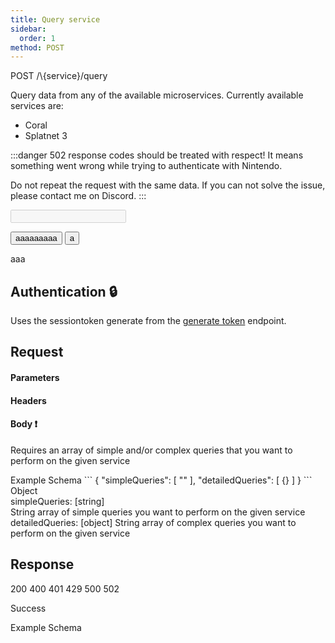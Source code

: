 ```yaml
---
title: Query service
sidebar:
  order: 1
method: POST
---
```


<ImportHandler/>

<div class="api-route">
  <span class="api-route-badge POST">POST</span>
  <span class="api-route-text">/\{service}/query</span>
</div>

Query data from any of the available microservices. Currently available services are:

* Coral
* Splatnet 3

:::danger
502 response codes should be treated with respect! It means something went wrong while trying to authenticate with Nintendo.

Do not repeat the request with the same data. If you can not solve the issue, please contact me on Discord.
:::

<Input valueName="HTTP Bearer" valueType="string" required disabled inputType="number" exampleValue="sessiontoken" valueDescription="Uses the sessiontoken generate from the generate token endpoint"/>

<Button filled loading>aaaaaaaaa</Button>
<Button variant="outline">a</Button>

<sl-button
loading
  class="request-test"
  size="small"
  style="width: 15%"
  variant="primary">aaa</sl-button>

<sl-button
loading
  class="request-test"
  size="small"
  style="width: 15%"
  variant="primary"></sl-button>

## Authentication 🔒

<sl-input id="header_Authorization" size="small" type="password" label="HTTP Bearer" placeholder="sessiontoken"></sl-input>

Uses the sessiontoken generate from the [generate token](/nso/authorization/sessiontoken) endpoint.

## Request

#### Parameters

<sl-input id="parameter_service" size="small" label="Service ❗" help-text="Name of the service you want to query" placeholder="splatnet3"></sl-input>

#### Headers

<sl-input id="header_X-Agent" size="small" label="X-Agent ❗" help-text="Name of your application or contact information" placeholder="docs/v1.0.0"></sl-input>
<sl-input id="header_X-Language" size="small" label="X-Language" help-text="Language for the query results (unused)" placeholder="en-US"></sl-input>

#### Body ❗

Requires an array of simple and/or complex queries that you want to perform on the given service

<sl-tab-group>
  <sl-tab slot="nav" panel="example">Example</sl-tab>
  <sl-tab slot="nav" panel="schema">Schema</sl-tab>

  <sl-tab-panel name="example">
    <EditableCode language="json" id="request-body">
      ```
      {
        "simpleQueries": [
          ""
        ],
        "detailedQueries": [
          {}
        ]
      }
      ```
    </ EditableCode>
  </sl-tab-panel>
  <sl-tab-panel name="schema">
    <sl-tree class="tree-with-lines">
      <sl-tree-item expanded>
        <span>Object</span>
        <sl-tree-item>
          <div class="tree-two-columns">
            <div>simpleQueries: [string]</div>
            <div>String array of simple queries you want to perform on the given service</div>
          </div>
        </sl-tree-item>
        <sl-tree-item>
          <div class="tree-two-columns">
            <span>detailedQueries: [object]</span>
            <span>String array of complex queries you want to perform on the given service</span>
          </div>
        </sl-tree-item>
      </sl-tree-item>
    </sl-tree>
  </sl-tab-panel>
</sl-tab-group>

<ApiTester url="/service/query" />

## Response

<sl-radio-group name="responses" value="1" size="small">
  <sl-radio-button value="1">200</sl-radio-button>
  <sl-radio-button value="2">400</sl-radio-button>
  <sl-radio-button value="3">401</sl-radio-button>
  <sl-radio-button value="4">429</sl-radio-button>
  <sl-radio-button value="5">500</sl-radio-button>
  <sl-radio-button value="6">502</sl-radio-button>
</sl-radio-group>

Success

<sl-tab-group>
  <sl-tab slot="nav" panel="example">Example</sl-tab>
  <sl-tab slot="nav" panel="schema">Schema</sl-tab>
</ sl-tab-group>